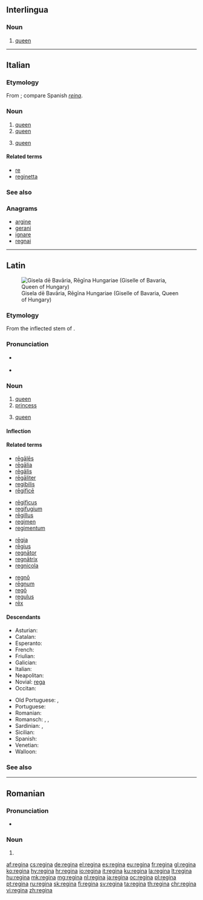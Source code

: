 {{also|Regina|regină|reġina|Regína|Regīna}}
==Interlingua==

===Noun===
{{ia-noun}}

# [[queen]]

----

==Italian==
{{wikipedia|lang=it}}

===Etymology===
From {{etyl|la|it}} {{m|la|rēgīna}}; compare Spanish ''[[reina]]''.

===Noun===
{{it-noun|f}}

# [[queen]] {{gloss|monarch}}
# [[queen]] {{gloss|male homosexual}}
# {{label|it|chess|cards}} [[queen]]

====Related terms====
* [[re]]
* [[reginetta]]

===See also===
{{table:playing cards/it}}

===Anagrams===
* [[argine#Italian|argine]]
* [[gerani#Italian|gerani]]
* [[ignare#Italian|ignare]]
* [[regnai#Italian|regnai]]

----

==Latin==
[[Image:Giselle of Bavaria.jpg|thumb|Gisela dē Bavāria, Rēgīna Hungariae (Giselle of Bavaria, Queen of Hungary)]]

===Etymology===
From the inflected stem of {{m|la|rēx||king}}.

===Pronunciation===
* {{a|Classical}} {{IPA|/reːˈɡiː.na/|lang=la}}
*: {{audio|la-cls-regina.ogg|Audio (Classical)|lang=la}}
* {{a|Ecclesiastical}} {{IPA|/reˈdʒiː.na/|lang=la}}

===Noun===
{{la-noun|rēgīna||rēgīnae|f|first}}

# [[queen]]
# [[princess]]
# {{label|la|Later Latin|chess}} [[queen]]

====Inflection====
{{la-decl-1st|rēgīn}}

====Related terms====
{{top4}}
* [[regales|rēgālēs]]
* [[regalia#Latin|rēgālia]]
* [[regalis|rēgālis]]
* [[regaliter|rēgāliter]]
* [[regibilis]]
* [[regifice|rēgificē]]
{{mid4}}
* [[regificus|rēgificus]]
* [[regifugium]]
* [[regillus|rēgillus]]
* [[regimen#Latin|regimen]]
* [[regimentum]]
{{mid4}}
* [[regia|rēgia]]
* [[regius|rēgius]]
* [[regnator|regnātor]]
* [[regnatrix|regnātrix]]
* [[regnicola]]
{{mid4}}
* [[regno|regnō]]
* [[regnum|rēgnum]]
* [[rego|regō]]
* [[regulus|regulus]]
* [[rex|rēx]]
{{bottom}}

====Descendants====
{{top2}}
* Asturian: {{l|ast|reina}}
* Catalan: {{l|ca|reina}}
* Esperanto: {{l|eo|reĝino}}
* French: {{l|fr|reine}}
* Friulian: {{l|fur|reìne}}
* Galician: {{l|gl|raíña}}
* Italian: {{l|it|regina}}
* Neapolitan: {{l|nap|riggina}}
* Novial: [[rega#Novial|rega]]
* Occitan: {{l|oc|reina}}
{{mid2}}
* Old Portuguese: {{l|roa-opt|reỹa}}, {{l|roa-opt|raỹa}}
* Portuguese: {{l|pt|rainha}}
* Romanian: {{l|ro|regină}}
* Romansch: {{l|rm|regina}}, {{l|rm|rigegna}}, {{l|rm|raïna}}
* Sardinian: {{l|sc|reina}}, {{l|sc|arreina}}
* Sicilian: {{l|scn|riggina}}
* Spanish: {{l|es|reina}}
* Venetian: {{l|vec|rexina}}
* Walloon: {{l|wa|royinne}}
{{bottom}}

===See also===
{{table:chess pieces/la}}

----

==Romanian==

===Pronunciation===
* {{IPA|[reˈd͡ʒi.na]|lang=ro}}

===Noun===
{{head|ro|noun form|g=f}}

# {{ro-form-noun|d|s|na|regină}}

[[af:regina]]
[[cs:regina]]
[[de:regina]]
[[el:regina]]
[[es:regina]]
[[eu:regina]]
[[fr:regina]]
[[gl:regina]]
[[ko:regina]]
[[hy:regina]]
[[hr:regina]]
[[io:regina]]
[[it:regina]]
[[ku:regina]]
[[la:regina]]
[[lt:regina]]
[[hu:regina]]
[[mk:regina]]
[[mg:regina]]
[[nl:regina]]
[[ja:regina]]
[[oc:regina]]
[[pl:regina]]
[[pt:regina]]
[[ru:regina]]
[[sk:regina]]
[[fi:regina]]
[[sv:regina]]
[[ta:regina]]
[[th:regina]]
[[chr:regina]]
[[vi:regina]]
[[zh:regina]]